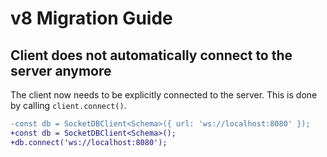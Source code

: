 # v8 Migration Guide

## Client does not automatically connect to the server anymore

The client now needs to be explicitly connected to the server. This is done by calling `client.connect()`.

```diff
-const db = SocketDBClient<Schema>({ url: 'ws://localhost:8080' });
+const db = SocketDBClient<Schema>();
+db.connect('ws://localhost:8080');
```
